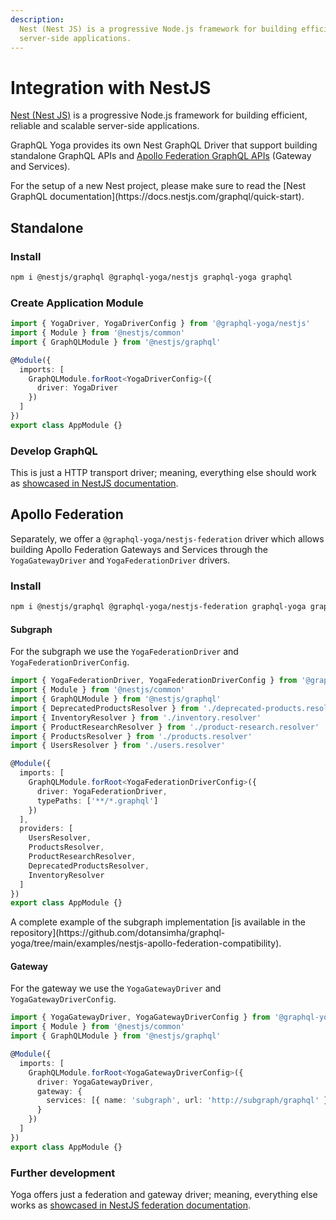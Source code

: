 ```yaml
---
description:
  Nest (Nest JS) is a progressive Node.js framework for building efficient, reliable and scalable
  server-side applications.
---
```



# Integration with NestJS

[Nest (Nest JS)](https://nestjs.com) is a progressive Node.js framework for building efficient,
reliable and scalable server-side applications.

GraphQL Yoga provides its own Nest GraphQL Driver that support building standalone GraphQL APIs and
[Apollo Federation GraphQL APIs](https://the-guild.dev/graphql/hive/federation) (Gateway and
Services).

<Callout>
  For the setup of a new Nest project, please make sure to read the [Nest GraphQL
  documentation](https://docs.nestjs.com/graphql/quick-start).
</Callout>

## Standalone

### Install

```sh npm2yarn
npm i @nestjs/graphql @graphql-yoga/nestjs graphql-yoga graphql
```

### Create Application Module

```typescript
import { YogaDriver, YogaDriverConfig } from '@graphql-yoga/nestjs'
import { Module } from '@nestjs/common'
import { GraphQLModule } from '@nestjs/graphql'

@Module({
  imports: [
    GraphQLModule.forRoot<YogaDriverConfig>({
      driver: YogaDriver
    })
  ]
})
export class AppModule {}
```

### Develop GraphQL

This is just a HTTP transport driver; meaning, everything else should work as
[showcased in NestJS documentation](https://docs.nestjs.com/graphql/resolvers).

## Apollo Federation

Separately, we offer a `@graphql-yoga/nestjs-federation` driver which allows building Apollo
Federation Gateways and Services through the `YogaGatewayDriver` and `YogaFederationDriver` drivers.

### Install

```sh npm2yarn
npm i @nestjs/graphql @graphql-yoga/nestjs-federation graphql-yoga graphql
```

#### Subgraph

For the subgraph we use the `YogaFederationDriver` and `YogaFederationDriverConfig`.

```typescript
import { YogaFederationDriver, YogaFederationDriverConfig } from '@graphql-yoga/nestjs-federation'
import { Module } from '@nestjs/common'
import { GraphQLModule } from '@nestjs/graphql'
import { DeprecatedProductsResolver } from './deprecated-products.resolver'
import { InventoryResolver } from './inventory.resolver'
import { ProductResearchResolver } from './product-research.resolver'
import { ProductsResolver } from './products.resolver'
import { UsersResolver } from './users.resolver'

@Module({
  imports: [
    GraphQLModule.forRoot<YogaFederationDriverConfig>({
      driver: YogaFederationDriver,
      typePaths: ['**/*.graphql']
    })
  ],
  providers: [
    UsersResolver,
    ProductsResolver,
    ProductResearchResolver,
    DeprecatedProductsResolver,
    InventoryResolver
  ]
})
export class AppModule {}
```

<Callout>
  A complete example of the subgraph implementation [is available in the
  repository](https://github.com/dotansimha/graphql-yoga/tree/main/examples/nestjs-apollo-federation-compatibility).
</Callout>

#### Gateway

For the gateway we use the `YogaGatewayDriver` and `YogaGatewayDriverConfig`.

```typescript
import { YogaGatewayDriver, YogaGatewayDriverConfig } from '@graphql-yoga/nestjs-federation'
import { Module } from '@nestjs/common'
import { GraphQLModule } from '@nestjs/graphql'

@Module({
  imports: [
    GraphQLModule.forRoot<YogaGatewayDriverConfig>({
      driver: YogaGatewayDriver,
      gateway: {
        services: [{ name: 'subgraph', url: 'http://subgraph/graphql' }]
      }
    })
  ]
})
export class AppModule {}
```

### Further development

Yoga offers just a federation and gateway driver; meaning, everything else works as
[showcased in NestJS federation documentation](https://docs.nestjs.com/graphql/federation).
